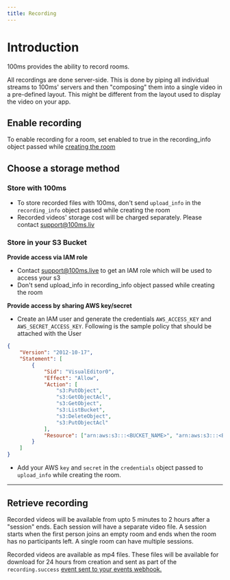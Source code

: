 ```yaml
---
title: Recording
---
```


# Introduction

100ms provides the ability to record rooms.

All recordings are done server-side. This is done by piping all individual streams to 100ms' servers and then "composing" them into a single video in a pre-defined layout. This might be different from the layout used to display the video on your app.

## Enable recording

To enable recording for a room, set enabled to true in the recording_info object passed while [creating the room](/v1/server-side/Create-room)

## Choose a storage method

### Store with 100ms

-   To store recorded files with 100ms, don't send `upload_info` in the `recording_info` object passed while creating the room
-   Recorded videos' storage cost will be charged separately. Please contact support@100ms.liv

### Store in your S3 Bucket

**Provide access via IAM role**

-   Contact support@100ms.live to get an IAM role which will be used to access your s3
-   Don't send upload_info in recording_info object passed while creating the room

**Provide access by sharing AWS key/secret**

-   Create an IAM user and generate the credentials `AWS_ACCESS_KEY` and `AWS_SECRET_ACCESS_KEY`. Following is the sample policy that should be attached with the User

```json
{
    "Version": "2012-10-17",
    "Statement": [
        {
            "Sid": "VisualEditor0",
            "Effect": "Allow",
            "Action": [
                "s3:PutObject",
                "s3:GetObjectAcl",
                "s3:GetObject",
                "s3:ListBucket",
                "s3:DeleteObject",
                "s3:PutObjectAcl"
            ],
            "Resource": ["arn:aws:s3:::<BUCKET_NAME>", "arn:aws:s3:::<BUCKET_NAME>/*"]
        }
    ]
}
```

-   Add your AWS `key` and `secret` in the `credentials` object passed to `upload_info` while creating the room.

---

## Retrieve recording

Recorded videos will be available from upto 5 minutes to 2 hours after a "session" ends. Each session will have a separate video file. A session starts when the first person joins an empty room and ends when the room has no participants left. A single room can have multiple sessions.

Recorded videos are available as mp4 files. These files will be available for download for 24 hours from creation and sent as part of the `recording.success` [event sent to your events webhook.](/v1/advanced/Events#recordingsuccess)
